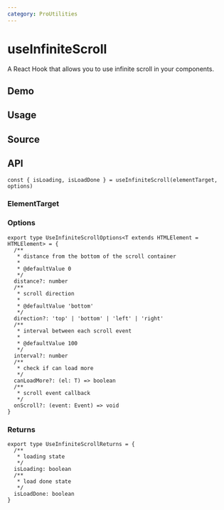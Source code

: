```yaml
---
category: ProUtilities
---
```


# useInfiniteScroll


<HooksType category="ProUtilities" />

A React Hook that allows you to use infinite scroll in your components.

## Demo


<App />

## Usage



## Source


<Source />

## API

```tsx
const { isLoading, isLoadDone } = useInfiniteScroll(elementTarget, options)
```

### ElementTarget


<Tip type="target" />

### Options

```tsx
export type UseInfiniteScrollOptions<T extends HTMLElement = HTMLElement> = {
  /**
   * distance from the bottom of the scroll container
   *
   * @defaultValue 0
   */
  distance?: number
  /**
   * scroll direction
   *
   * @defaultValue 'bottom'
   */
  direction?: 'top' | 'bottom' | 'left' | 'right'
  /**
   * interval between each scroll event
   *
   * @defaultValue 100
   */
  interval?: number
  /**
   * check if can load more
   */
  canLoadMore?: (el: T) => boolean
  /**
   * scroll event callback
   */
  onScroll?: (event: Event) => void
}
```

### Returns

```tsx
export type UseInfiniteScrollReturns = {
  /**
   * loading state
   */
  isLoading: boolean
  /**
   * load done state
   */
  isLoadDone: boolean
}
```
